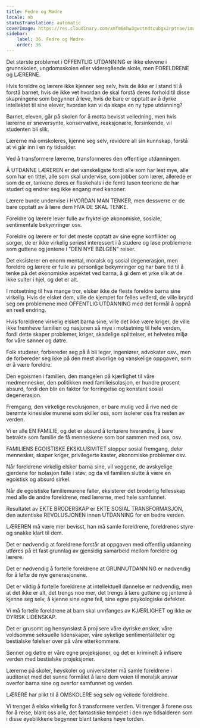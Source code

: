 ```yaml
---
title: Fedre og Mødre
locale: nb
statusTranslation: automatic
coverImage: https://res.cloudinary.com/xmfm6mhw3gwctndtcubgx2rptnae/image/upload/v1740337243/small_cover_educacion_fundamental_a051170f1c.webp
sidebar:
    label: 36. Fedre og Mødre
    order: 36
---
```

Det største problemet i OFFENTLIG UTDANNING er ikke elevene i grunnskolen, ungdomsskolen eller videregående skole, men FORELDRENE og LÆRERNE.

Hvis foreldre og lærere ikke kjenner seg selv, hvis de ikke er i stand til å forstå barnet, hvis de ikke vet hvordan de skal forstå deres forhold til disse skapningene som begynner å leve, hvis de bare er opptatt av å dyrke intellektet til sine elever, hvordan kan vi da skape en ny type utdanning?

Barnet, eleven, går på skolen for å motta bevisst veiledning, men hvis lærerne er sneversynte, konservative, reaksjonære, forsinkende, vil studenten bli slik.

Lærerne må omskoleres, kjenne seg selv, revidere all sin kunnskap, forstå at vi går inn i en ny tidsalder.

Ved å transformere lærerne, transformeres den offentlige utdanningen.

Å UTDANNE LÆREREN er det vanskeligste fordi alle som har lest mye, alle som har en tittel, alle som skal undervise, som jobber som lærer, allerede er som de er, tankene deres er flaskehals i de femti tusen teoriene de har studert og endrer seg ikke engang med kanoner.

Lærere burde undervise i HVORDAN MAN TENKER, men dessverre er de bare opptatt av å lære dem HVA DE SKAL TENKE.

Foreldre og lærere lever fulle av fryktelige økonomiske, sosiale, sentimentale bekymringer osv.

Foreldre og lærere er for det meste opptatt av sine egne konflikter og sorger, de er ikke virkelig seriøst interessert i å studere og løse problemene som guttene og jentene i "DEN NYE BØLGEN" reiser.

Det eksisterer en enorm mental, moralsk og sosial degenerasjon, men foreldre og lærere er fulle av personlige bekymringer og har bare tid til å tenke på det økonomiske aspektet ved barna, å gi dem et yrke slik at de ikke sulter i hjel, og det er alt.

I motsetning til hva mange tror, elsker ikke de fleste foreldre barna sine virkelig. Hvis de elsket dem, ville de kjempet for felles velferd, de ville brydd seg om problemene med OFFENTLIG UTDANNING med det formål å oppnå en reell endring.

Hvis foreldrene virkelig elsket barna sine, ville det ikke være kriger, de ville ikke fremheve familien og nasjonen så mye i motsetning til hele verden, fordi dette skaper problemer, kriger, skadelige splittelser, et helvetes miljø for våre sønner og døtre.

Folk studerer, forbereder seg på å bli leger, ingeniører, advokater osv., men de forbereder seg ikke på den mest alvorlige og vanskelige oppgaven, som er å være foreldre.

Den egoismen i familien, den mangelen på kjærlighet til våre medmennesker, den politikken med familieisolasjon, er hundre prosent absurd, fordi den blir en faktor for forringelse og konstant sosial degenerasjon.

Fremgang, den virkelige revolusjonen, er bare mulig ved å rive ned de berømte kinesiske murene som skiller oss, som isolerer oss fra resten av verden.

Vi er alle EN FAMILIE, og det er absurd å torturere hverandre, å bare betrakte som familie de få menneskene som bor sammen med oss, osv.

FAMILIENS EGOISTISKE EKSKLUSIVITET stopper sosial fremgang, deler mennesker, skaper kriger, privilegerte kaster, økonomiske problemer osv.

Når foreldrene virkelig elsker barna sine, vil veggene, de avskyelige gjerdene for isolasjon falle i støv, og da vil familien slutte å være en egoistisk og absurd sirkel.

Når de egoistiske familiemurene faller, eksisterer det broderlig fellesskap med alle de andre foreldrene, med lærerne, med hele samfunnet.

Resultatet av EKTE BRODERSKAP er EKTE SOSIAL TRANSFORMASJON, den autentiske REVOLUSJONEN innen UTDANNING for en bedre verden.

LÆREREN må være mer bevisst, han må samle foreldrene, foreldrenes styre og snakke klart til dem.

Det er nødvendig at foreldrene forstår at oppgaven med offentlig utdanning utføres på et fast grunnlag av gjensidig samarbeid mellom foreldre og lærere.

Det er nødvendig å fortelle foreldrene at GRUNNUTDANNING er nødvendig for å løfte de nye generasjonene.

Det er viktig å fortelle foreldrene at intellektuell dannelse er nødvendig, men at det ikke er alt, det trengs noe mer, det trengs å lære guttene og jentene å kjenne seg selv, å kjenne sine egne feil, sine egne psykologiske defekter.

Vi må fortelle foreldrene at barn skal unnfanges av KJÆRLIGHET og ikke av DYRISK LIDENSKAP.

Det er grusomt og hensynsløst å projisere våre dyriske ønsker, våre voldsomme seksuelle lidenskaper, våre sykelige sentimentaliteter og bestialske følelser over på våre etterkommere.

Sønner og døtre er våre egne projeksjoner, og det er kriminelt å infisere verden med bestialske projeksjoner.

Lærerne på skoler, høyskoler og universiteter må samle foreldrene i auditoriet med det sunne formålet å lære dem veien til moralsk ansvar overfor barna sine og overfor samfunnet og verden.

LÆRERE har plikt til å OMSKOLERE seg selv og veilede foreldrene.

Vi trenger å elske virkelig for å transformere verden. Vi trenger å forene oss for å reise, blant oss alle, det fantastiske tempelet i den nye tidsalderen som i disse øyeblikkene begynner blant tankens høye torden.

